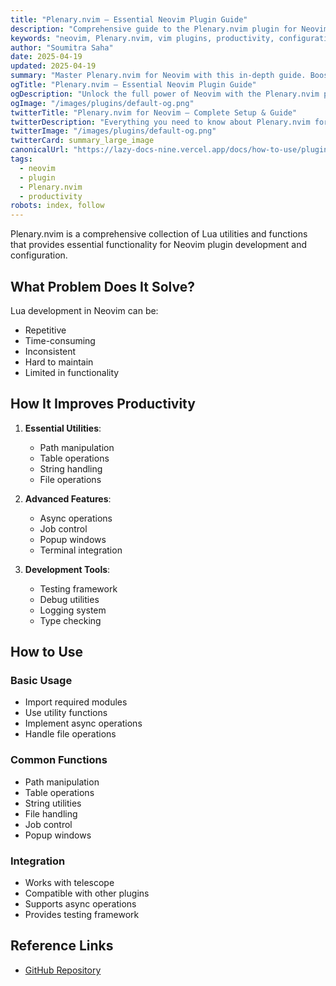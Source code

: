 ```yaml
---
title: "Plenary.nvim – Essential Neovim Plugin Guide"
description: "Comprehensive guide to the Plenary.nvim plugin for Neovim. Learn setup, features, and best practices to enhance your workflow."
keywords: "neovim, Plenary.nvim, vim plugins, productivity, configuration"
author: "Soumitra Saha"
date: 2025-04-19
updated: 2025-04-19
summary: "Master Plenary.nvim for Neovim with this in-depth guide. Boost your coding productivity and editor experience."
ogTitle: "Plenary.nvim – Essential Neovim Plugin Guide"
ogDescription: "Unlock the full power of Neovim with the Plenary.nvim plugin. Step-by-step instructions and expert tips."
ogImage: "/images/plugins/default-og.png"
twitterTitle: "Plenary.nvim for Neovim – Complete Setup & Guide"
twitterDescription: "Everything you need to know about Plenary.nvim for Neovim. Installation, configuration, and pro tips."
twitterImage: "/images/plugins/default-og.png"
twitterCard: summary_large_image
canonicalUrl: "https://lazy-docs-nine.vercel.app/docs/how-to-use/plugins/plenary"
tags:
  - neovim
  - plugin
  - Plenary.nvim
  - productivity
robots: index, follow
---
```


Plenary.nvim is a comprehensive collection of Lua utilities and functions that provides essential functionality for Neovim plugin development and configuration.

## What Problem Does It Solve?

Lua development in Neovim can be:

- Repetitive
- Time-consuming
- Inconsistent
- Hard to maintain
- Limited in functionality

## How It Improves Productivity

1. **Essential Utilities**:

   - Path manipulation
   - Table operations
   - String handling
   - File operations

2. **Advanced Features**:

   - Async operations
   - Job control
   - Popup windows
   - Terminal integration

3. **Development Tools**:
   - Testing framework
   - Debug utilities
   - Logging system
   - Type checking

## How to Use

### Basic Usage

- Import required modules
- Use utility functions
- Implement async operations
- Handle file operations

### Common Functions

- Path manipulation
- Table operations
- String utilities
- File handling
- Job control
- Popup windows

### Integration

- Works with telescope
- Compatible with other plugins
- Supports async operations
- Provides testing framework

## Reference Links

- [GitHub Repository](https://github.com/nvim-lua/plenary.nvim)
